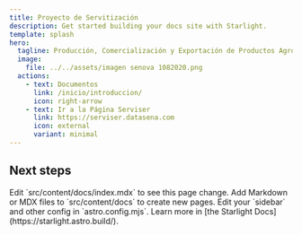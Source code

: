 ```yaml
---
title: Proyecto de Servitización
description: Get started building your docs site with Starlight.
template: splash
hero:
  tagline: Producción, Comercialización y Exportación de Productos Agropecuarios con Servicios  a la Medida!
  image:
    file: ../../assets/imagen senova 1082020.png
  actions:
    - text: Documentos
      link: /inicio/introduccion/
      icon: right-arrow
    - text: Ir a la Página Serviser
      link: https://serviser.datasena.com
      icon: external
      variant: minimal
---
```



## Next steps

<CardGrid stagger>
	<Card title="Update content" icon="pencil">
		Edit `src/content/docs/index.mdx` to see this page change.
	</Card>
	<Card title="Add new content" icon="add-document">
		Add Markdown or MDX files to `src/content/docs` to create new pages.
	</Card>
	<Card title="Configure your site" icon="setting">
		Edit your `sidebar` and other config in `astro.config.mjs`.
	</Card>
	<Card title="Read the docs" icon="open-book">
		Learn more in [the Starlight Docs](https://starlight.astro.build/).
	</Card>
</CardGrid>
